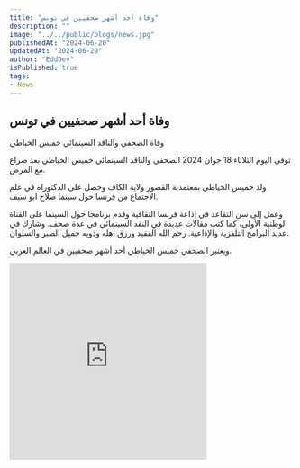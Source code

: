```yaml
---
title: "وفاة أحد أشهر صحفيين في تونس"
description: ""
image: "../../public/blogs/news.jpg"
publishedAt: "2024-06-20"
updatedAt: "2024-06-20"
author: "EddDev"
isPublished: true
tags:
- News
---
```


## وفاة أحد أشهر صحفيين في تونس

وفاة الصحفي والناقد السينمائي خميس الخياطي

توفي اليوم الثلاثاء 18 جوان 2024 الصحفي والناقد السينمائي خميس الخياطي بعد صراع مع المرض.

ولد خميس الخياطي بمعتمدية القصور ولاية الكاف وحصل على الدكتوراه في علم الاجتماع من فرنسا حول سينما صلاح ابو سيف.

وعمل إلى سن التقاعد في إذاعة فرنسا الثقافية وقدم برنامجا حول السينما على القناة الوطنية الأولى، كما كتب مقالات عديدة في النقد السينمائي في عدة صحف. وشارك في عديد البرامج التلفزية والإذاعية. رحم الله الفقيد ورزق أهله وذويه جميل الصبر والسلوان. 

ويعتبر الصحفي خميس الخياطي أحد أشهر صحفيين في العالم العربي.

<iframe width="350" height="350" src="https://www.facebook.com/embed/1235975544448959" frameborder="0" allowfullscreen></iframe>
